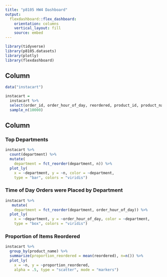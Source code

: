 ```yaml
---
title: "p8105 HW4 Dashboard"
output: 
  flexdashboard::flex_dashboard:
    orientation: columns
    vertical_layout: fill
    source: embed
---
```


```r
library(tidyverse)
library(p8105.datasets)
library(plotly)
library(flexdashboard)
```

Column {data-width=650}
-----------------------------------------------------------------------

```r
data("instacart")

instacart = 
  instacart %>% 
  select(order_id, order_hour_of_day, reordered, product_id, product_name, department) %>%
  sample_n(10000)
```

Column {data-width=350}
-----------------------------------------------------------------------

### Top Departments

```r
instacart %>% 
  count(department) %>% 
  mutate(
    department = fct_reorder(department, n)) %>%
  plot_ly(
    x = ~department, y = ~n, color = ~department,
    type = "bar", colors = "viridis")
```

### Time of Day Orders were Placed by Department

```r
instacart %>% 
   mutate(
    department = fct_reorder(department, order_hour_of_day)) %>%
  plot_ly(
    x = ~department, y = ~order_hour_of_day, color = ~department,
    type = "box", colors = "viridis")
```

### Proportion of Items Reordered

```r
instacart %>% 
  group_by(product_name) %>% 
  summarize(proportion_reordered = mean(reordered), n=n()) %>% 
  plot_ly(
    x = ~n, y = ~proportion_reordered,
    alpha = .5, type = "scatter", mode = "markers")
```

